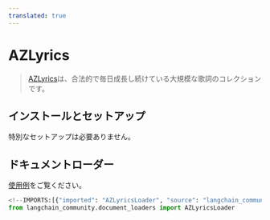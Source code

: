 ```yaml
---
translated: true
---
```


# AZLyrics

>[AZLyrics](https://www.azlyrics.com/)は、合法的で毎日成長し続けている大規模な歌詞のコレクションです。

## インストールとセットアップ

特別なセットアップは必要ありません。

## ドキュメントローダー

[使用例](/docs/integrations/document_loaders/azlyrics)をご覧ください。

```python
<!--IMPORTS:[{"imported": "AZLyricsLoader", "source": "langchain_community.document_loaders", "docs": "https://api.python.langchain.com/en/latest/document_loaders/langchain_community.document_loaders.azlyrics.AZLyricsLoader.html", "title": "AZLyrics"}]-->
from langchain_community.document_loaders import AZLyricsLoader
```
